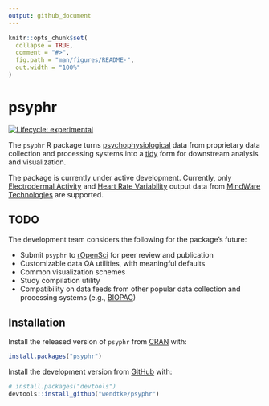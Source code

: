 ```yaml
---
output: github_document
---
```


<!-- README.md is generated from README.Rmd. Please edit that file -->

```r
knitr::opts_chunk$set(
  collapse = TRUE,
  comment = "#>",
  fig.path = "man/figures/README-",
  out.width = "100%"
)
```
# psyphr

<!-- badges: start -->
[![Lifecycle: experimental](https://img.shields.io/badge/lifecycle-experimental-orange.svg)](https://www.tidyverse.org/lifecycle/#experimental)
<!-- badges: end -->

The `psyphr` R package turns [psychophysiological](https://en.wikipedia.org/wiki/Psychophysiology) data from 
proprietary data collection and processing systems into a [tidy](http://vita.had.co.nz/papers/tidy-data.pdf) form for downstream analysis 
and visualization.

The package is currently under active development. Currently, only [Electrodermal Activity](https://support.mindwaretech.com/manuals/software/eda/3-2/) and [Heart Rate Variability](https://support.mindwaretech.com/manuals/software/hrv/3-2/) output data from [MindWare Technologies](https://www.mindwaretech.com/) are supported. 


## TODO

The development team considers the following for the package's future:

- Submit `psyphr` to [rOpenSci](https://ropensci.org/) for peer review and publication
- Customizable data QA utilities, with meaningful defaults
- Common visualization schemes
- Study compilation utility
- Compatibility on data feeds from other popular data collection and processing systems (e.g., [BIOPAC](https://www.biopac.com/))


## Installation

Install the released version of `psyphr` from [CRAN](https://CRAN.R-project.org) with:

``` r
install.packages("psyphr")
```

Install the development version from [GitHub](https://github.com/) with:

``` r
# install.packages("devtools")
devtools::install_github("wendtke/psyphr")
```
